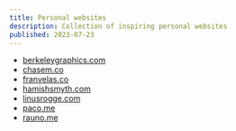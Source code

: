 ```yaml
---
title: Personal websites
description: Collection of inspiring personal websites
published: 2023-07-23
---
```


- [berkeleygraphics.com](https://berkeleygraphics.com/)
- [chasem.co](https://chasem.co/)
- [franvelas.co](https://franvelas.co/)
- [hamishsmyth.com](https://hamishsmyth.com/)
- [linusrogge.com](https://linusrogge.com/)
- [paco.me](https://paco.me/)
- [rauno.me](https://rauno.me/)
